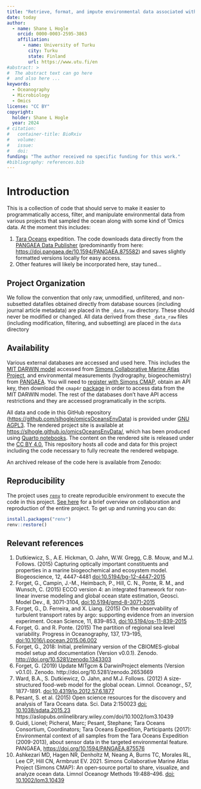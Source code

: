 ```yaml
---
title: "Retrieve, format, and impute environmental data associated with marine 'omics data sets"
date: today
author:
  - name: Shane L Hogle
    orcid: 0000-0003-2595-3863
    affiliation: 
      - name: University of Turku
        city: Turku
        state: Finland
        url: https://www.utu.fi/en
#abstract: > 
#  The abstract text can go here 
#  and also here ...
keywords:
  - Oceanography
  - Microbiology
  - Omics
license: "CC BY"
copyright: 
  holder: Shane L Hogle
  year: 2024
# citation: 
#   container-title: BioRxiv
#   volume: 
#   issue: 
#   doi: 
funding: "The author received no specific funding for this work."
#bibliography: references.bib
---
```


# Introduction

This is a collection of code that should serve to make it easier to programmatically access, filter, and manipulate environmental data from various projects that sampled the ocean along with some kind of 'Omics data. At the moment this includes:

1. [Tara Oceans](https://fondationtaraocean.org/en/expedition/tara-oceans/) expedition. The code downloads data directly from the [PANGAEA Data Publisher](https://www.pangaea.de/) (predominantly from here: <https://doi.pangaea.de/10.1594/PANGAEA.875582>) and saves slightly formatted versions locally for easy access. 
2. Other features will likely be incorporated here, stay tuned...

## Project Organization

We follow the convention that only raw, unmodified, unfiltered, and non-subsetted datafiles obtained directly from database sources (including journal article metadata) are placed in the `_data_raw` directory. These should never be modified or changed. All data derived from these `_data_raw` files (including modification, filtering, and subsetting) are placed in the `data` directory

## Availability

Various external databases are accessed and used here. This includes the [MIT DARWIN model](https://darwinproject.mit.edu/) accessed from [Simons Collaborative Marine Atlas Project](https://simonscmap.com/), and environmental measurements (hydrography, biogeochemistry) from [PANGAEA](https://doi.pangaea.de/10.1594/PANGAEA.875576). You will need to [register with Simons CMAP](https://simonscmap.com/register), obtain an API key, then download the `cmap4r` [package](https://simonscmap.github.io/cmap4r/index.html) in order to access data from the MIT DARWIN model. The rest of the databases don't have API access restrictions and they are accessed programatically in the scripts.

All data and code in this GitHub repository (<https://github.com/slhogle/omicsOceansEnvData>) is provided under [GNU AGPL3](https://www.gnu.org/licenses/agpl-3.0.html). The rendered project site is available at <https://slhogle.github.io/omicsOceansEnvData/>, which has been produced using [Quarto notebooks](https://quarto.org/). The content on the rendered site is released under the [CC BY 4.0.](https://creativecommons.org/licenses/by/4.0/) This repository hosts all code and data for this project including the code necessary to fully recreate the rendered webpage.

An archived release of the code here is available from Zenodo:

## Reproducibility

The project uses [`renv`](https://rstudio.github.io/renv/index.html) to create reproducible environment to execute the code in this project. [See here](https://rstudio.github.io/renv/articles/renv.html#collaboration) for a brief overview on collaboration and reproduction of the entire project. To get up and running you can do:

``` r
install.packages("renv")
renv::restore()
```

## Relevant references

1. Dutkiewicz, S., A.E. Hickman, O. Jahn, W.W. Gregg, C.B. Mouw, and M.J. Follows. (2015) Capturing optically important constituents and properties in a marine biogeochemical and ecosystem model. Biogeoscience, 12, 4447-4481 [doi:10.5194/bg-12-4447-2015](https://doi.org/10.5194/bg-12-4447-2015)
2. Forget, G., Campin, J.-M., Heimbach, P., Hill, C. N., Ponte, R. M., and Wunsch, C. (2015) ECCO version 4: an integrated framework for non-linear inverse modeling and global ocean state estimation, Geosci. Model Dev., 8, 3071-3104, [doi:10.5194/gmd-8-3071-2015](https://doi.org/10.5194/gmd-8-3071-2015)
3. Forget, G., D. Ferreira, and X. Liang. (2015) On the observability of turbulent transport rates by argo: supporting evidence from an inversion experiment. Ocean Science, 11, 839–853, [doi:10.5194/os-11-839-2015](https://doi.org/10.5194/os-11-839-2015)
4. Forget, G. and R. Ponte. (2015) The partition of regional sea level variability. Progress in Oceanography, 137, 173–195, [doi:10.1016/j.pocean.2015.06.002](https://doi.org/10.1016/j.pocean.2015.06.002) 
5. Forget, G., 2018: Initial, preliminary version of the CBIOMES-global model setup and documentation (Version v0.0.1). Zenodo. <http://doi.org/10.5281/zenodo.1343303>
6. Forget, G. (2019) Update MITgcm & DarwinProject elements (Version v0.1.0). Zenodo. http://doi.org/10.5281/zenodo.2653669
7. Ward, B.A., S. Dutkiewicz, O. Jahn, and M.J. Follows. (2012) A size-structured food-web model for the global ocean. Limnol. Oceanogr., 57, 1877-1891. [doi:10.4319/lo.2012.57.6.1877](https://doi.org/10.4319/lo.2012.57.6.1877)
8. Pesant, S. et al. (2015) Open science resources for the discovery and analysis of Tara Oceans data. Sci. Data 2:150023 [doi: 10.1038/sdata.2015.23](http://doi.org/10.1038/sdata.2015.23)
https://aslopubs.onlinelibrary.wiley.com/doi/10.1002/lom3.10439
9. Guidi, Lionel; Picheral, Marc; Pesant, Stephane; Tara Oceans Consortium, Coordinators; Tara Oceans Expedition, Participants (2017): Environmental context of all samples from the Tara Oceans Expedition (2009-2013), about sensor data in the targeted environmental feature. PANGAEA, <https://doi.org/10.1594/PANGAEA.875576>
10. Ashkezari MD, Hagen NR, Denholtz M, Neang A, Burns TC, Morales RL, Lee CP, Hill CN, Armbrust EV. 2021. Simons Collaborative Marine Atlas Project (Simons CMAP): An open‐source portal to share, visualize, and analyze ocean data. Limnol Oceanogr Methods 19:488–496. [doi: 10.1002/lom3.10439](https://doi.org/10.1002/lom3.10439)